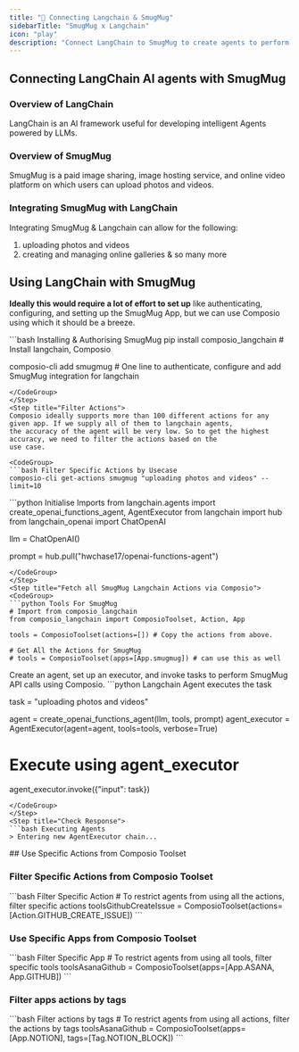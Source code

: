 ```yaml
---
title: "🚀 Connecting Langchain & SmugMug"
sidebarTitle: "SmugMug x Langchain"
icon: "play"
description: "Connect LangChain to SmugMug to create agents to perform tasks using natural language"
---
```


## Connecting LangChain AI agents with SmugMug

### Overview of LangChain

LangChain is an AI framework useful for developing intelligent Agents powered by LLMs.

### Overview of SmugMug

SmugMug is a paid image sharing, image hosting service, and online video platform on which users can upload photos and videos.

### Integrating SmugMug with LangChain

Integrating SmugMug & Langchain can allow for the following:

1. uploading photos and videos
2. creating and managing online galleries
& so many more

## Using LangChain with SmugMug

<Steps>
<Step title="Setting Up the Environment">

**Ideally this would require a lot of effort to set up** like authenticating, configuring, and setting up the SmugMug App, but we can use Composio using which it should be a breeze.

<CodeGroup>
```bash Installing & Authorising SmugMug
pip install composio_langchain # Install langchain, Composio 

composio-cli add smugmug # One line to authenticate, configure and add SmugMug integration for langchain
```
</CodeGroup>
</Step>
<Step title="Filter Actions">
Composio ideally supports more than 100 different actions for any given app. If we supply all of them to langchain agents, 
the accuracy of the agent will be very low. So to get the highest accuracy, we need to filter the actions based on the 
use case.

<CodeGroup>
```bash Filter Specific Actions by Usecase
composio-cli get-actions smugmug "uploading photos and videos" --limit=10
```
</CodeGroup>

</Step>
<Step title="Import Base Packages">

<CodeGroup>
```python Initialise Imports
from langchain.agents import create_openai_functions_agent, AgentExecutor
from langchain import hub
from langchain_openai import ChatOpenAI


llm = ChatOpenAI()

prompt = hub.pull("hwchase17/openai-functions-agent")
```
</CodeGroup>
</Step>
<Step title="Fetch all SmugMug Langchain Actions via Composio">
<CodeGroup>
```python Tools For SmugMug
# Import from composio_langchain
from composio_langchain import ComposioToolset, Action, App

tools = ComposioToolset(actions=[]) # Copy the actions from above. 

# Get All the Actions for SmugMug
# tools = ComposioToolset(apps=[App.smugmug]) # can use this as well
```
</CodeGroup>
</Step>
<Step title="Execute the Agent">
Create an agent, set up an executor, and invoke tasks to perform SmugMug API calls using Composio. 
<CodeGroup>
```python Langchain Agent executes the task

task = "uploading photos and videos"

agent = create_openai_functions_agent(llm, tools, prompt)
agent_executor = AgentExecutor(agent=agent, tools=tools, verbose=True)

# Execute using agent_executor
agent_executor.invoke({"input": task})
```
</CodeGroup>
</Step>
<Step title="Check Response">
```bash Executing Agents
> Entering new AgentExecutor chain...
```
</Step>
</Steps>
## Use Specific Actions from Composio Toolset

### Filter Specific Actions from Composio Toolset

<CodeGroup>
```bash Filter Specific Action
# To restrict agents from using all the actions, filter specific actions
toolsGithubCreateIssue = ComposioToolset(actions=[Action.GITHUB_CREATE_ISSUE])
```
</CodeGroup>

### Use Specific Apps from Composio Toolset
<CodeGroup>
```bash Filter Specific App
# To restrict agents from using all tools, filter specific tools
toolsAsanaGithub = ComposioToolset(apps=[App.ASANA, App.GITHUB])
```
</CodeGroup>

### Filter apps actions by tags 
<CodeGroup>
```bash Filter actions by tags
# To restrict agents from using all actions, filter the actions by tags
toolsAsanaGithub = ComposioToolset(apps=[App.NOTION], tags=[Tag.NOTION_BLOCK])
```
</CodeGroup>

